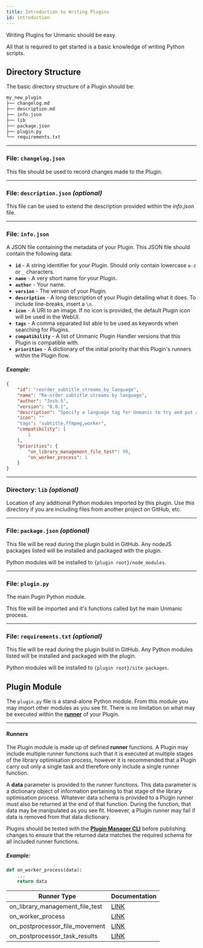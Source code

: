 ```yaml
---
title: Introduction to Writing Plugins
id: introduction
---
```



Writing Plugins for Unmanic should be easy. 

All that is required to get started is a basic knowledge of writing
Python scripts.


## Directory Structure

The basic directory structure of a Plugin should be:

```sh
my_new_plugin
├── changelog.md
├── description.md
├── info.json
├── lib
├── package.json
├── plugin.py
└── requirements.txt
```


---
### File: `changelog.json`

This file should be used to record changes made to the Plugin.


---
### File: `description.json` *(optional)*

This file can be used to extend the description provided within the *info.json* file.


---
### File: `info.json`

A JSON file containing the metadata of your Plugin.
This JSON file should contain the following data:

  - **`id`** - A string identifier for your Plugin. Should only contain lowercase `a-z` or `_` characters.
  - **`name`** - A very short name for your Plugin.
  - **`author`** - Your name.
  - **`version`** - The version of your Plugin.
  - **`description`** - A long description of your Plugin detailing what it does. To include line-breaks, insert a `\n`.
  - **`icon`** - A URI to an image. If no icon is provided, the default Plugin icon will be used in the WebUI.
  - **`tags`** - A comma separated list able to be used as keywords when searching for Plugins.
  - **`compatibility`** - A list of Unmanic Plugin Handler versions that this Plugin is compatible with.
  - **`priorities`** - A dictionary of the initial priority that this Plugin's runners within the Plugin flow.

##### Example:
```json
{
    "id": "reorder_subtitle_streams_by_language",
    "name": "Re-order subtitle streams by language",
    "author": "Josh.5",
    "version": "0.0.1",
    "description": "Specify a language tag for Unmanic to try and put as 1st subtitle track.\n\nIn the plugin settings, specify a 'Search String'. The plugin will search the files to find matching subtitle tracks. The matching subtitle tracks will be moved to the 1st subtitle track position.\n\nExamples of search strings:\n  - 'en'\n  - 'fr'\n  - 'de'",
    "icon": ""
    "tags": "subtitle,ffmpeg,worker",
    "compatibility": [
        1
    ],
    "priorities": {
        "on_library_management_file_test": 99,
        "on_worker_process": 1
    }
}
```

---
### Directory: `lib` *(optional)*

Location of any additional Python modules imported by this plugin. 
Use this directory if you are including files from another project on GitHub, etc.


---
### File: `package.json` *(optional)*

This file will be read during the plugin build in GitHub. Any nodeJS packages listed will be installed and packaged with the plugin.

Python modules will be installed to `{plugin root}/node_modules`.


---
### File: `plugin.py`

The main Pugin Python module.

This file will be imported and it's functions called byt he main Unmanic process.


---
### File: `requirements.txt` *(optional)*

This file will be read during the plugin build in GitHub. Any Python modules listed will be installed and packaged with the plugin.

Python modules will be installed to `{plugin root}/site-packages`.


## Plugin Module

The `plugin.py` file is a stand-alone Python module. From this module you may import other
modules as you see fit. There is no limitation on what may be executed within the 
[**runner**](#runners)
of your Plugin.


---
#### Runners

The Plugin module is made up of defined **runner** functions. A Plugin may include multiple
runner functions such that it is executed at multiple stages of the library optimisation process,
however it is recommended that a Plugin carry out only a single task and therefore only include
a single runner function.

A **data** parameter is provided to the runner functions. This data parameter is a dictionary
object of information pertaining to that stage of the library optimisation process.
Whatever data schema is provided to a Plugin runner must also be returned at the end of that 
function. During the function, that data may be manipulated as you see fit. However, a Plugin 
runner may fail if data is removed from that data dictionary.

Plugins should be tested with the [**Plugin Manager CLI**](/docs/development/plugin_manager_cli) before publishing changes to ensure
that the returned data matches the required schema for all included runner functions.


##### Example:
```python
def on_worker_process(data):
    ...
    return data
```


| Runner Type                     | Documentation                                                  |
|---------------------------------|----------------------------------------------------------------|
| on_library_management_file_test | [LINK](/docs/development/writing_plugins/plugin_runner_types#library-management---file-test) |
| on_worker_process               | [LINK](/docs/development/writing_plugins/plugin_runner_types#worker---processing-file) |
| on_postprocessor_file_movement  | [LINK](/docs/development/writing_plugins/plugin_runner_types#post-processor---file-movements)      |
| on_postprocessor_task_results   | [LINK](/docs/development/writing_plugins/plugin_runner_types#post-processor---marking-task-successfailure)      |



